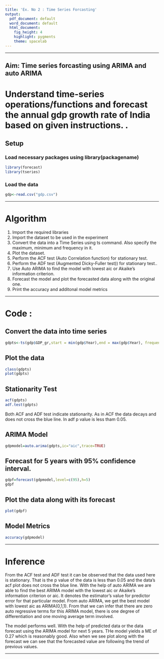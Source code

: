 ```yaml
---
title: 'Ex. No 2 : Time Series Forcasting'
output:
  pdf_document: default
  word_document: default
  html_document:
    fig_height: 4
    highlight: pygments
    theme: spacelab
---
```



* * *
## Aim: Time series forcasting using ARIMA and auto ARIMA 

# Understand time-series operations/functions and forecast the annual gdp growth rate of India based on given instructions. . 

## Setup

### Load necessary packages using library(packagename)
```r
library(forecast)
library(tseries)
```


### Load the data
```r
gdp<-read.csv("gdp.csv")
```


* * *
# Algorithm

1. Import the required libraries
2. Import the dataset to be used in the experiment
3. Convert the data into a Time Series using ts command. Also specify the maximum, minimum and frequency in it.
4. Plot the dataset.
5. Perform the ACF test (Auto Correlation function) for stationary test.
6. Perform the ADF test (Augmented Dicky-Fuller test)) for stationary test..
7. Use Auto ARIMA to find the model with  lowest aic or Akaike's information criterion.
8. Forecast the model and plot the forecasted data along with the original one.
9. Print the accuracy and additonal model metrics


* * *

# Code : 

## Convert the data into time series
```r
gdpts<-ts(gdp$GDP_gr,start = min(gdp$Year),end = max(gdp$Year), frequency = 1)
```

## Plot the data

```r
class(gdpts)
plot(gdpts)
```

## Stationarity Test
```r
acf(gdpts)
adf.test(gdpts)
```

 Both ACF and ADF test indicate stationarity. As in ACF the data decays and does not cross the blue line. In adf p value is less tham 0.05.
 
## ARIMA Model 
 
```r
gdpmodel=auto.arima(gdpts,ic="aic",trace=TRUE)
```
 
## Forecast for 5 years with 95% confidence interval.
 
```r
gdpf=forecast(gdpmodel,level=c(95),h=5)
gdpf

```

## Plot the data along with its forecast
```r
plot(gdpf)
```

## Model Metrics

```r
accuracy(gdpmodel)
```


* * *
# Inference  

From the ACF test and ADF test it can be observed that the data used here is stationary. That is the p value of the data is less than 0.05 and the data's acf plot does not cross the blue line. With the help of auto ARIMA we are able to find the best ARIMA model with the lowest aic or Akaike's information criterion or aic. It
denotes the estimator's value for predictor error for that particular model. From auto ARIMA, we get the best model with lowest aic as ARIMA(0,1,1). From that we can infer that there are zero auto regressive terms for this ARIMA model, there is one degree of differentiation and one moving average term involved. 

The model performs well. With the help of predicted data or the data forecast using the ARIMA model for next 5 years. THe model yields a ME of 0.27 which is reasonably good. Also when we see plot along with the forecast we can see that the forecasted value are following the trend of previous values.



* * *

